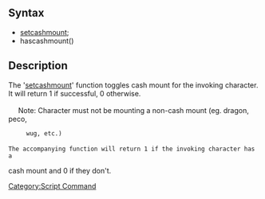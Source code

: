 == Syntax ==
*[[setcashmount]];
*hascashmount()

== Description ==
The '[[setcashmount]]' function toggles cash mount for the invoking character.
It will return 1 if successful, 0 otherwise.
<br /><br />
&nbsp;&nbsp;&nbsp;&nbsp; Note: Character must not be mounting a non-cash mount (eg. dragon, peco, 
	  wug, etc.)<br />
<br />
The accompanying function will return 1 if the invoking character has a 
cash mount and 0 if they don't.

[[Category:Script Command]]